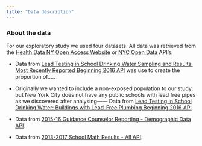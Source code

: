 ```yaml
---
title: "Data description"
---
```


### About the data

For our exploratory study we used four datasets. All data was retrieved from the [Health Data NY Open Access Website](https://health.data.ny.gov/) or [NYC Open Data](https://opendata.cityofnewyork.us/) API's.


* Data from [Lead Testing in School Drinking Water Sampling and Results: Most Recently Reported Beginning 2016 API](https://health.data.ny.gov/Health/Lead-Testing-in-School-Drinking-Water-Sampling-and/rkyy-fsv9) was use to create the proportion of..... 

* Originally we wanted to include a non-exposed population to our study, but New York City does not have any public schools with lead free pipes as we discovered after analysing------ Data from [Lead Testing in School Drinking Water: Buildings with Lead-Free Plumbing Beginning 2016 API](https://health.data.ny.gov/Health/Lead-Testing-in-School-Drinking-Water-Buildings-wi/5hbp-c6bb).

* Data from [2015-16 Guidance Counselor Reporting - Demographic Data API](https://data.cityofnewyork.us/Education/2015-16-Guidance-Counselor-Reporting-Demographic-D/iuvu-z276).

* Data from [2013-2017 School Math Results - All API](https://data.cityofnewyork.us/Education/2013-2017-School-Math-Results-All/kha6-7i9i).



